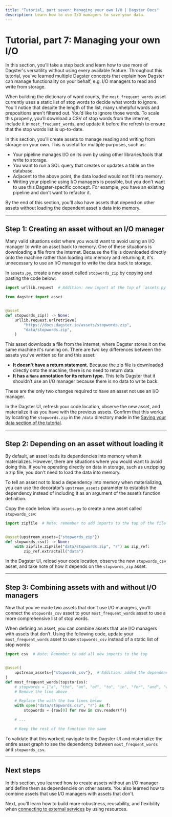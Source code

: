 ```yaml
---
title: "Tutorial, part seven: Managing your own I/O | Dagster Docs"
description: Learn how to use I/O managers to save your data.
---
```


# Tutorial, part 7: Managing your own I/O

In this section, you'll take a step back and learn how to use more of Dagster's versatility without using every available feature. Throughout this tutorial, you've learned multiple Dagster concepts that explain how Dagster can manage functionality on your behalf, e.g. I/O managers to read and write from storage.

When building the dictionary of word counts, the `most_frequent_words` asset currently uses a static list of stop words to decide what words to ignore. You’ll notice that despite the length of the list, many unhelpful words and prepositions aren't filtered out. You’d like to ignore those words. To scale this properly, you’ll download a CSV of stop words from the internet, include it in `most_frequent_words`, and update it before the refresh to ensure that the stop words list is up-to-date.

In this section, you'll create assets to manage reading and writing from storage on your own. This is useful for multiple purposes, such as:

- Your pipeline manages I/O on its own by using other libraries/tools that write to storage.
- You want to run a SQL query that creates or updates a table on the database.
- Adjacent to the above point, the data loaded would not fit into memory.
- Writing your pipeline using I/O managers is possible, but you don't want to use this Dagster-specific concept. For example, you have an existing pipeline and don't want to refactor it.

By the end of this section, you'll also have assets that depend on other assets without loading the dependent asset's data into memory.

---

## Step 1: Creating an asset without an I/O manager

Many valid situations exist where you would want to avoid using an I/O manager to write an asset back to memory. One of these situations is downloading a file from the internet. Because the file is downloaded directly onto the machine rather than loading into memory and returning it, it's unnecessary to use an I/O manager to write the data back to storage.

In `assets.py`, create a new asset called `stopwords_zip` by copying and pasting the code below:

```python file=/tutorial/managing_your_own_io/assets.py startafter=start_stopwords_zip endbefore=end_stopwords_zip
import urllib.request  # Addition: new import at the top of `assets.py`

from dagster import asset


@asset
def stopwords_zip() -> None:
    urllib.request.urlretrieve(
        "https://docs.dagster.io/assets/stopwords.zip",
        "data/stopwords.zip",
    )
```

This asset downloads a file from the internet, where Dagster stores it on the same machine it's running on. There are two key differences between the assets you’ve written so far and this asset:

- **It doesn't have a return statement.** Because the zip file is downloaded directly onto the machine, there is no need to return data.
- **It has a `None` annotation for its return type.** This tells Dagster that it shouldn’t use an I/O manager because there is no data to write back.

These are the only two changes required to have an asset not use an I/O manager.

In the Dagster UI, refresh your code location, observe the new asset, and materialize it as you have with the previous assets. Confirm that this works by locating the `stopwords.zip` in the `/data` directory made in the [Saving your data section of the tutorial](/tutorial/saving-your-data).

---

## Step 2: Depending on an asset without loading it

By default, an asset loads its dependencies into memory when it materializes. However, there are situations where you would want to avoid doing this. If you're operating directly on data in storage, such as unzipping a zip file, you don't need to load the data into memory.

To tell an asset not to load a dependency into memory when materializing, you can use the <PyObject object="asset" decorator /> decorator’s `upstream_assets` parameter to establish the dependency instead of including it as an argument of the asset’s function definition.

Copy the code below into `assets.py` to create a new asset called `stopwords_csv`:

```python file=/tutorial/managing_your_own_io/assets.py startafter=start_stopwords_csv endbefore=end_stopwords_csv
import zipfile  # Note: remember to add imports to the top of the file


@asset(upstream_assets={"stopwords_zip"})
def stopwords_csv() -> None:
    with zipfile.ZipFile("data/stopwords.zip", "r") as zip_ref:
        zip_ref.extractall("data")
```

In the Dagster UI, reload your code location, observe the new `stopwords_csv` asset, and take note of how it depends on the `stopwords_zip` asset.

---

## Step 3: Combining assets with and without I/O managers

Now that you’ve made two assets that don’t use I/O managers, you’ll connect the `stopwords_csv` asset to your `most_frequent_words` asset to use a more comprehensive list of stop words.

When defining an asset, you can combine assets that use I/O managers with assets that don’t. Using the following code, update your `most_frequent_words` asset to use `stopwords_csv` instead of a static list of stop words:

```python file=/tutorial/managing_your_own_io/assets.py startafter=start_updated_most_frequent_words endbefore=end_updated_most_frequent_words
import csv  # Note: Remember to add all new imports to the top


@asset(
    upstream_assets={"stopwords_csv"},  # Addition: added the dependency
)
def most_frequent_words(topstories):
    # stopwords = ["a", "the", "an", "of", "to", "in", "for", "and", "with", "on", "is"]
    # Remove the line above

    # Replace the with the two lines below
    with open("data/stopwords.csv", "r") as f:
        stopwords = {row[0] for row in csv.reader(f)}

    # ...

    # Keep the rest of the function the same
```

To validate that this worked, navigate to the Dagster UI and materialize the entire asset graph to see the dependency between `most_frequent_words` and `stopwords_csv`.

---

## Next steps

In this section, you learned how to create assets without an I/O manager and define them as dependencies on other assets. You also learned how to combine assets that use I/O managers with assets that don't.

Next, you'll learn how to build more robustness, reusability, and flexibility when [connecting to external services](/tutorial/connecting-to-external-services) by using resources.
